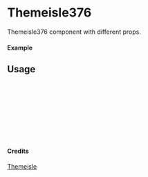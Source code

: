 
<Meta of={Themeisle376} title="Themeisle/Themeisle376" />

# Themeisle376

Themeisle376 component with different props.

#### Example

<Canvas of={Themeisle376.Primary} />

## Usage

```ts
import { Themeisle376 } from "yadl-ui";

const Example = () => {
  return (
      <Themeisle376 />
  );
};

export default Example;
```

#### Credits
[Themeisle](https://themeisle.com/illustrations/)
